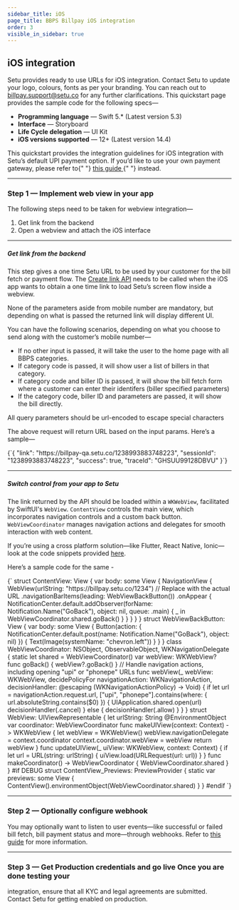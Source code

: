 ```yaml
---
sidebar_title: iOS
page_title: BBPS Billpay iOS integration
order: 3
visible_in_sidebar: true
---
```


## iOS integration

Setu provides ready to use URLs for iOS integration. Contact Setu to update your logo, colours, fonts as per your branding. You can reach out to <a href="">billpay.support@setu.co</a> for any further clarifications. This quickstart page provides the sample code for the following specs—

-   **Programming language** — Swift 5.\* (Latest version 5.3)
-   **Interface** — Storyboard
-   **Life Cycle delegation** — UI Kit
-   **iOS versions supported** — 12+ (Latest version 14.4)

<Callout type="tip">
    This quickstart provides the integration guidelines for iOS integration with
    Setu’s default UPI payment option. If you’d like to use your own payment
    gateway, please refer to{" "}
    <a href="/payments/billpay/custom-payment/iOS" target="_blank">
        this guide
    </a>{" "}
    instead.
</Callout>

<hr class="primary" />

### Step 1 — Implement web view in your app

The following steps need to be taken for webview integration—

1. Get link from the backend
2. Open a webview and attach the iOS interface

<hr class="tertiary" />

##### Get link from the backend

This step gives a one time Setu URL to be used by your customer for the bill fetch or payment flow. The <a href="/payments/billpay/api-reference/white-label#/category~Link_Generation/operation~EtherealLinkRequest" target="_blank">Create link API</a> needs to be called when the iOS app wants to obtain a one time link to load Setu’s screen flow inside a webview.

<Callout type="tip">
    None of the parameters aside from mobile number are mandatory, but depending
    on what is passed the returned link will display different UI.
</Callout>
<br />

You can have the following scenarios, depending on what you choose to send along with the customer’s mobile number—

-   If no other input is passed, it will take the user to the home page with all BBPS categories.
-   If category code is passed, it will show user a list of billers in that category.
-   If category code and biller ID is passed, it will show the bill fetch form where a customer can enter their identifers (biller specified parameters)
-   If the category code, biller ID and parameters are passed, it will show the bill directly.

<Callout type="warning">
    All query parameters should be url-encoded to escape special characters
</Callout>

<br />

The above request will return URL based on the input params. Here’s a sample—

<CodeBlockWithCopy language="json">
    {`{
  "link": "https://billpay-qa.setu.co/1238993883748223",
  "sessionId": "1238993883748223",
  "success": true,
  "traceId": "GHSUU99128DBVU"
}`}
</CodeBlockWithCopy>

<hr class="tertiary" />

##### Switch control from your app to Setu

The link returned by the API should be loaded within a `WKWebView`, facilitated by SwiftUI's `WebView`. `ContentView` controls the main view, which incorporates navigation controls and a custom back button. `WebViewCoordinator` manages navigation actions and delegates for smooth interaction with web content.

If you’re using a cross platform solution—like Flutter, React Native, Ionic—look at the code snippets provided <a href="payments/billpay/pre-built-screens/quickstart/cross-platform" target="_blank">here</a>.

Here’s a sample code for the same -

<CodeBlockWithCopy language="jsx">
    {`
struct ContentView: View {
    var body: some View {
        NavigationView {
            WebView(urlString: "https://billpay.setu.co/1234") // Replace with the actual URL
                .navigationBarItems(leading: WebViewBackButton())
                .onAppear {
                    NotificationCenter.default.addObserver(forName: Notification.Name("GoBack"), object: nil, queue: .main) { _ in
                        WebViewCoordinator.shared.goBack()
                    }
                }
        }
    }
}
struct WebViewBackButton: View {
    var body: some View {
        Button(action: {
            NotificationCenter.default.post(name: Notification.Name("GoBack"), object: nil)
        }) {
            Text(Image(systemName: "chevron.left"))
        }
    }
}
class WebViewCoordinator: NSObject, ObservableObject, WKNavigationDelegate {
    static let shared = WebViewCoordinator()
    var webView: WKWebView?
    func goBack() {
        webView?.goBack()
    }
    // Handle navigation actions, including opening "upi" or "phonepe" URLs
    func webView(_ webView: WKWebView, decidePolicyFor navigationAction: WKNavigationAction, decisionHandler: @escaping (WKNavigationActionPolicy) -> Void) {
        if let url = navigationAction.request.url, ["upi", "phonepe"].contains(where: { url.absoluteString.contains($0) }) {
            UIApplication.shared.open(url)
            decisionHandler(.cancel)
        } else {
            decisionHandler(.allow)
        }
    }
}
struct WebView: UIViewRepresentable {
    let urlString: String
    @EnvironmentObject var coordinator: WebViewCoordinator
    func makeUIView(context: Context) -> WKWebView {
        let webView = WKWebView()
        webView.navigationDelegate = context.coordinator
        context.coordinator.webView = webView
        return webView
    }
    func updateUIView(_ uiView: WKWebView, context: Context) {
        if let url = URL(string: urlString) {
            uiView.load(URLRequest(url: url))
        }
    }
    func makeCoordinator() -> WebViewCoordinator {
        WebViewCoordinator.shared
    }
}
#if DEBUG
struct ContentView_Previews: PreviewProvider {
    static var previews: some View {
        ContentView().environmentObject(WebViewCoordinator.shared)
    }
}
#endif
    `}
</CodeBlockWithCopy>

<hr class="tertiary" />

### Step 2 — Optionally configure webhook

You may optionally want to listen to user events—like successful or failed bill fetch, bill payment status and more—through webhooks. Refer to <a href="/payments/billpay/user-events" target="_blank">this guide</a> for more information.

<hr class="primary" />

### Step 3 — Get Production credentials and go live Once you are done testing your

integration, ensure that all KYC and legal agreements are submitted. Contact Setu
for getting enabled on production.

<WasPageHelpful />
